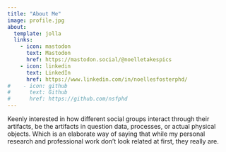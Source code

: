 ```yaml
---
title: "About Me"
image: profile.jpg
about:
  template: jolla
  links:
    - icon: mastodon
      text: Mastodon
      href: https://mastodon.social/@noelletakespics
    - icon: linkedin
      text: LinkedIn
      href: https://www.linkedin.com/in/noellesfosterphd/
#    - icon: github
#      text: Github
#      href: https://github.com/nsfphd
---
```


Keenly interested in how different social groups interact through their artifacts, be the artifacts in question data, processes, or actual physical objects. Which is an elaborate way of saying that while my personal research and professional work don't look related at first, they really are.
